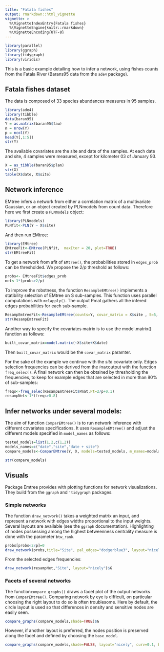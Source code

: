 ```yaml
---
title: "Fatala fishes"
output: rmarkdown::html_vignette
vignette: >
  %\VignetteIndexEntry{Fatala fishes}
  %\VignetteEngine{knitr::rmarkdown}
  %\VignetteEncoding{UTF-8}
---
```

```r
library(parallel)
library(ggraph)
library(tidygraph)
library(viridis)
```

This is a basic example detailing how to infer a network, using fishes counts from the Fatala River (Barans95 data from the `ade4` package).

## Fatala fishes dataset

The data is composed of 33 species abundances measures in 95 samples.

```r
library(ade4)
library(tibble)
data(baran95)
Y = as.matrix(baran95$fau)
n = nrow(Y)
p = ncol(Y)
head(Y[,1:5])
str(Y)
```

The available covariates are the site and date of the samples. At each date and site, 4 samples were measured, except for kilometer 03 of January 93.
```r
X = as_tibble(baran95$plan)
str(X)
table(X$date, X$site)
```

## Network inference

EMtree infers a network from either a correlation matrix of a multivariate Gaussian, or an object created by PLNmodels from count data.
Therefore here we first create a  `PLNmodels` object:
```r
library(PLNmodels)
PLNfit<-PLN(Y ~ X$site)
```

And then run EMtree:

```r
library(EMtree)
EMtreeFit<-EMtree(PLNfit,  maxIter = 20, plot=TRUE)
str(EMtreeFit)
```

To get a network from afit of `EMtree()`, the probabilities stored in `edges_prob` can be thresholded. We propose the $2/p$ threshold as follows:
```r
probs<- EMtreeFit$edges_prob
net<-1*(probs>2/p)
```

To improve the robstness, the function `ResampleEMtree()` implements a statibility selection of EMtree on S sub-samples. This function uses parallel computations with `mclapply()`.  The output Pmat gathers all the infered edges probabilities for each sub-sample.
```r
ResampEmtreeFit<-ResampleEMtree(counts=Y, covar_matrix = X$site , S=5, maxIter=10,cond.tol=1e-8, cores=1)
str(ResampEmtreeFit)
```

Another way to specify the covariates matrix is to use the model.matrix() function as follows:
```r
built_covar_matrix=model.matrix(~X$site+X$date)
```
Then `built_covar_matrix` would be the `covar_matrix` paramter.

For the sake of the example we continue with the $site$ covariate only. Edges selection frequencies can be derived from the `Pmat`output with the function `freq_selec()`. A final network can then be obtained by thresholding the frequencies, to keep for example edges that are selected in more than $80\%$ of sub-samples:
```r
freqs<-freq_selec(ResampEmtreeFit$Pmat,Pt=2/p+0.1)
resampNet<-1*(freqs>0.8)
```

## Infer networks under several models:

The aim of function `ComparEMtree()` is to run network inference with different covariates specifications. It uses `ResampleEMtree()` and adjust the different models specified in `model_names` as follows: 
```r
tested_models=list(1,2,c(1,2))
models_names=c("date","site","date + site")
compare_models<-ComparEMtree(Y, X, models=tested_models, m_names=models_names, Pt=2/p+0.1,  S=3, maxIter=5,cond.tol=1e-8,cores=1)

str(compare_models)
```

## Visuals

Package Emtree provides with plotting functions for network visualizations. They build from the `ggraph` and `'tidygraph` packages.

### Simple networks
The function `draw_network()` takes a weighted matrix an input, and represent a network with edges widths proportional to the input weights. Several layouts are available (see the `ggraph` documentation). Highlighting of nodes possessing among the highest betweenness centrality measure is done with the parameter `btw_rank`.

 

```r
probs[probs<2/p]=0 
draw_network(probs,title="Site", pal_edges="dodgerblue3", layout="nicely",btw_rank=3)$G
```

From the selected edges frequencies:
```r
draw_network(resampNet,"Site", layout="nicely")$G 

```

### Facets of several networks

The function`compare_graphs()` draws a facet plot of the output networks from `ComparEMtree()`.  Comparing network by eye is difficult, on particular choosing the right layout to do so is often troublesome. Here by default, the circle layout is used so that differences in density and sensitive nodes are easily seen.

```r
compare_graphs(compare_models,shade=TRUE)$G
```

However, if another layout is preferred, the nodes position is preserved along the facet and defined by choosing the `base_model`.

```r
compare_graphs(compare_models,shade=FALSE, layout="nicely", curv=0.1, base_model="site")$G
```


